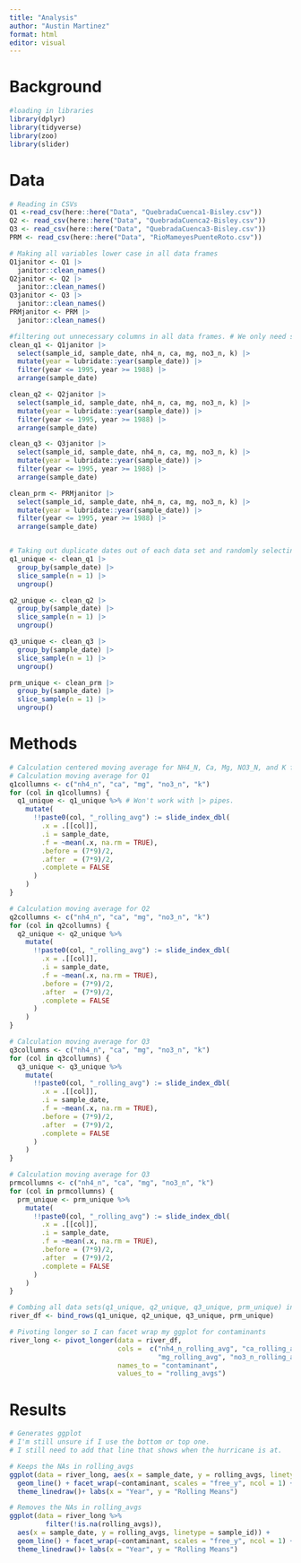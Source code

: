 ```yaml
---
title: "Analysis"
author: "Austin Martinez"
format: html
editor: visual
---
```


# Background
```r
#loading in libraries
library(dplyr)
library(tidyverse)
library(zoo)
library(slider)
```

# Data
```r
# Reading in CSVs
Q1 <-read_csv(here::here("Data", "QuebradaCuenca1-Bisley.csv"))
Q2 <- read_csv(here::here("Data", "QuebradaCuenca2-Bisley.csv"))
Q3 <- read_csv(here::here("Data", "QuebradaCuenca3-Bisley.csv"))
PRM <- read_csv(here::here("Data", "RioMameyesPuenteRoto.csv"))

# Making all variables lower case in all data frames
Q1janitor <- Q1 |>
  janitor::clean_names()
Q2janitor <- Q2 |>
  janitor::clean_names()
Q3janitor <- Q3 |>
  janitor::clean_names()
PRMjanitor <- PRM |>
  janitor::clean_names()

#filtering out unnecessary columns in all data frames. # We only need sample_id, sample_date, nh4_n, ca, mg, no3_n, and k to calculate our rolling averages
clean_q1 <- Q1janitor |>
  select(sample_id, sample_date, nh4_n, ca, mg, no3_n, k) |>
  mutate(year = lubridate::year(sample_date)) |>
  filter(year <= 1995, year >= 1988) |>
  arrange(sample_date)

clean_q2 <- Q2janitor |>
  select(sample_id, sample_date, nh4_n, ca, mg, no3_n, k) |>
  mutate(year = lubridate::year(sample_date)) |>
  filter(year <= 1995, year >= 1988) |>
  arrange(sample_date)

clean_q3 <- Q3janitor |>
  select(sample_id, sample_date, nh4_n, ca, mg, no3_n, k) |>
  mutate(year = lubridate::year(sample_date)) |>
  filter(year <= 1995, year >= 1988) |>
  arrange(sample_date)

clean_prm <- PRMjanitor |>
  select(sample_id, sample_date, nh4_n, ca, mg, no3_n, k) |>
  mutate(year = lubridate::year(sample_date)) |>
  filter(year <= 1995, year >= 1988) |>
  arrange(sample_date)


# Taking out duplicate dates out of each data set and randomly selecting 1 to keep
q1_unique <- clean_q1 |>
  group_by(sample_date) |>
  slice_sample(n = 1) |>
  ungroup()

q2_unique <- clean_q2 |>
  group_by(sample_date) |>
  slice_sample(n = 1) |>
  ungroup()

q3_unique <- clean_q3 |>
  group_by(sample_date) |>
  slice_sample(n = 1) |>
  ungroup()

prm_unique <- clean_prm |>
  group_by(sample_date) |>
  slice_sample(n = 1) |>
  ungroup()
```

# Methods
```r
# Calculation centered moving average for NH4_N, Ca, Mg, NO3_N, and K for each data with a 9 week sliding window.
# Calculation moving average for Q1
q1collumns <- c("nh4_n", "ca", "mg", "no3_n", "k")
for (col in q1collumns) {
  q1_unique <- q1_unique %>% # Won't work with |> pipes. 
    mutate(
      !!paste0(col, "_rolling_avg") := slide_index_dbl(
        .x = .[[col]],
        .i = sample_date,
        .f = ~mean(.x, na.rm = TRUE),
        .before = (7*9)/2,   
        .after  = (7*9)/2,
        .complete = FALSE
      )
    )
}

# Calculation moving average for Q2
q2collumns <- c("nh4_n", "ca", "mg", "no3_n", "k")
for (col in q2collumns) {
  q2_unique <- q2_unique %>%
    mutate(
      !!paste0(col, "_rolling_avg") := slide_index_dbl(
        .x = .[[col]],
        .i = sample_date,
        .f = ~mean(.x, na.rm = TRUE),  
        .before = (7*9)/2,
        .after  = (7*9)/2,
        .complete = FALSE
      )
    )
}

# Calculation moving average for Q3
q3collumns <- c("nh4_n", "ca", "mg", "no3_n", "k")
for (col in q3collumns) {
  q3_unique <- q3_unique %>%
    mutate(
      !!paste0(col, "_rolling_avg") := slide_index_dbl(
        .x = .[[col]],
        .i = sample_date,
        .f = ~mean(.x, na.rm = TRUE),  
        .before = (7*9)/2, 
        .after  = (7*9)/2,
        .complete = FALSE
      )
    )
}

# Calculation moving average for Q3
prmcollumns <- c("nh4_n", "ca", "mg", "no3_n", "k")
for (col in prmcollumns) {
  prm_unique <- prm_unique %>%
    mutate(
      !!paste0(col, "_rolling_avg") := slide_index_dbl(
        .x = .[[col]],
        .i = sample_date,
        .f = ~mean(.x, na.rm = TRUE),
        .before = (7*9)/2,
        .after  = (7*9)/2,
        .complete = FALSE
      )
    )
}

# Combing all data sets(q1_unique, q2_unique, q3_unique, prm_unique) into one.
river_df <- bind_rows(q1_unique, q2_unique, q3_unique, prm_unique)

# Pivoting longer so I can facet wrap my ggplot for contaminants
river_long <- pivot_longer(data = river_df, 
                           cols =  c("nh4_n_rolling_avg", "ca_rolling_avg", 
                                     "mg_rolling_avg", "no3_n_rolling_avg", "k_rolling_avg"), 
                           names_to = "contaminant",
                           values_to = "rolling_avgs")
```

# Results
```r
# Generates ggplot 
# I'm still unsure if I use the bottom or top one.
# I still need to add that line that shows when the hurricane is at.

# Keeps the NAs in rolling_avgs
ggplot(data = river_long, aes(x = sample_date, y = rolling_avgs, linetype = sample_id)) +
  geom_line() + facet_wrap(~contaminant, scales = "free_y", ncol = 1) +
  theme_linedraw()+ labs(x = "Year", y = "Rolling Means")

# Removes the NAs in rolling_avgs
ggplot(data = river_long %>% 
         filter(!is.na(rolling_avgs)),
  aes(x = sample_date, y = rolling_avgs, linetype = sample_id)) +
  geom_line() + facet_wrap(~contaminant, scales = "free_y", ncol = 1) +
  theme_linedraw()+ labs(x = "Year", y = "Rolling Means")
```

